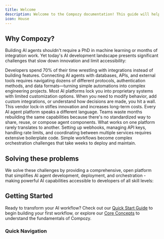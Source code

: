 ```yaml
---
title: Welcome
description: Welcome to the Compozy documentation! This guide will help you get started with building intelligent workflows powered by AI agents and automation.
icon: House
---
```


## Why Compozy?

Building AI agents shouldn't require a PhD in machine learning or months of integration work. Yet today's AI development landscape presents significant challenges that slow down innovation and limit accessibility:

<Steps size="lg" titleComponent="h3">
  <Step title="Fragmented Development" icon="Puzzle">
    Developers spend 70% of their time wrestling with integrations instead of
    building features. Connecting AI agents with databases, APIs, and external
    tools requires navigating dozens of different protocols, authentication
    methods, and data formats—turning simple automations into complex
    engineering projects.
  </Step>
  <Step title="Closed Ecosystems" icon="SlidersHorizontal">
    Most AI platforms lock you into proprietary systems with limited
    customization options. When you need to modify behavior, add custom
    integrations, or understand how decisions are made, you hit a wall. This
    vendor lock-in stifles innovation and increases long-term costs.
  </Step>
  <Step title="Lack of Standards" icon="BookOpen">
    Every AI agent platform speaks a different language. Teams waste months
    rebuilding the same capabilities because there's no standardized way to
    share, reuse, or compose agent components. What works on one platform rarely
    translates to another.
  </Step>
  <Step title="Integration Complexity" icon="GitBranch">
    Setting up webhooks, managing API keys, handling rate limits, and
    coordinating between multiple services requires extensive boilerplate code.
    Simple workflows become complex orchestration challenges that take weeks to
    deploy and maintain.
  </Step>
</Steps>

## Solving these problems

We solve these challenges by providing a comprehensive, open platform that simplifies AI agent development, deployment, and orchestration - making powerful AI capabilities accessible to developers of all skill levels:

<FeatureCardList cols={2} size="lg">
  <FeatureCard
    title="Declarative Open Source Engine"
    description="Build powerful AI workflows using an intuitive, open-source YAML specification. Inspired by GitHub Actions, our format lets you define complex automation with simple, human-readable syntax - from triggers and actions to data flows and conditional logic."
    icon="FileCode"
    href="/docs/core/yaml-templates/overview"
  />

<FeatureCard
  title="Community-Powered Registry"
  description="Access and contribute to a growing ecosystem of pre-built tools, agents, and MCP servers. Extend your workflow capabilities with community-driven components."
  icon="Store"
  href="/docs/core/getting-started/quick-start"
/>

<FeatureCard
  title="Seamless Agent Orchestration"
  description="Create complex workflows, chaining actions and connecting multiple agents seamlessly, with built-in context management, memory systems, and MCP integration for consistent decision-making."
  icon="Puzzle"
  href="/docs/core/agents/overview"
/>

<FeatureCard
  title="Language & Tool Agnostic"
  description="Build AI agents and workflows using your preferred programming languages and tools. Compozy's platform-agnostic approach ensures seamless integration with any AI framework, model, or development stack."
  icon="GitMerge"
  href="/docs/core/agents/tools"
/>

<FeatureCard
  title="Developer-First Experience"
  description="Comprehensive CLI tooling for development, testing, and deployment. Access a marketplace of pre-built tools and agents, or create and publish your own."
  icon="Code"
  href="/docs/core/getting-started/installation"
/>

  <FeatureCard
    title="Flexible Deployment Options"
    description="Deploy to Compozy Cloud with a single command or self-host on your own infrastructure using Docker or Kubernetes. Full control over your deployment environment."
    icon="Cloud"
    href="/docs/core/getting-started/installation"
  />
</FeatureCardList>

## Getting Started

Ready to transform your AI workflow? Check out our [Quick Start Guide](/docs/core/getting-started/quick-start) to begin building your first workflow, or explore our [Core Concepts](/docs/core/getting-started/core-concepts) to understand the fundamentals of Compozy.

### Quick Navigation

<ReferenceCardList>
  <ReferenceCard
    title="Learning Paths"
    description="Structured guides for different skill levels and use cases"
    href="/docs/core/reference-index#learning-paths"
    icon="GraduationCap"
  />
  <ReferenceCard
    title="Cross-References"
    description="See how all concepts connect and relate to each other"
    href="/docs/core/reference-index#cross-reference-map"
    icon="Network"
  />
  <ReferenceCard
    title="Quick Reference"
    description="Topic-based quick access to related documentation"
    href="/docs/core/reference-index#topic-based-quick-reference"
    icon="Search"
  />
</ReferenceCardList>
